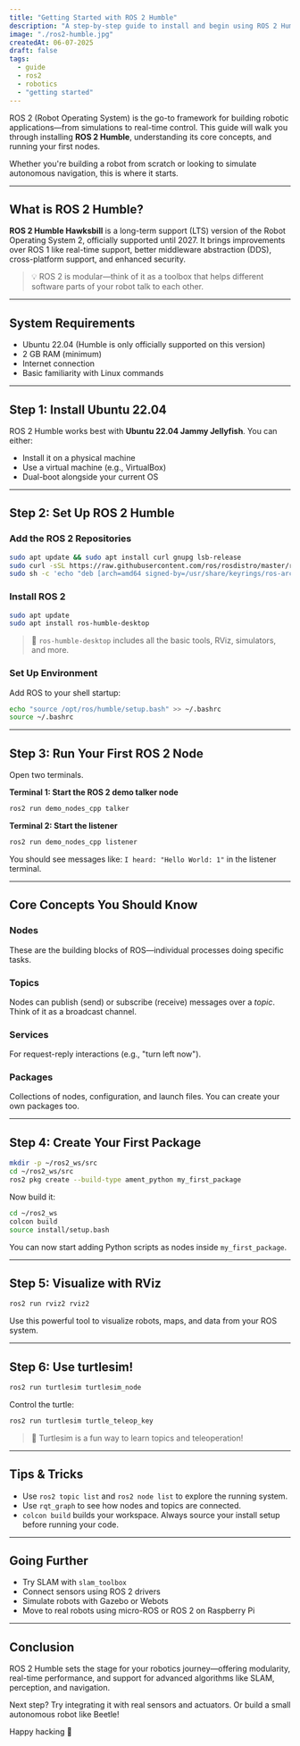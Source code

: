---
title: "Getting Started with ROS 2 Humble"
description: "A step-by-step guide to install and begin using ROS 2 Humble on Ubuntu, ideal for robotics beginners and enthusiasts."
image: "./ros2-humble.jpg"
createdAt: 06-07-2025
draft: false
tags:
  - guide
  - ros2
  - robotics
  - "getting started"
---

ROS 2 (Robot Operating System) is the go-to framework for building robotic applications—from simulations to real-time control. This guide will walk you through installing **ROS 2 Humble**, understanding its core concepts, and running your first nodes.

Whether you're building a robot from scratch or looking to simulate autonomous navigation, this is where it starts.

---

## What is ROS 2 Humble?

**ROS 2 Humble Hawksbill** is a long-term support (LTS) version of the Robot Operating System 2, officially supported until 2027. It brings improvements over ROS 1 like real-time support, better middleware abstraction (DDS), cross-platform support, and enhanced security.

> 💡 ROS 2 is modular—think of it as a toolbox that helps different software parts of your robot talk to each other.

---

## System Requirements

* Ubuntu 22.04 (Humble is only officially supported on this version)
* 2 GB RAM (minimum)
* Internet connection
* Basic familiarity with Linux commands

---

## Step 1: Install Ubuntu 22.04

ROS 2 Humble works best with **Ubuntu 22.04 Jammy Jellyfish**. You can either:

* Install it on a physical machine
* Use a virtual machine (e.g., VirtualBox)
* Dual-boot alongside your current OS

---

## Step 2: Set Up ROS 2 Humble

### Add the ROS 2 Repositories

```bash
sudo apt update && sudo apt install curl gnupg lsb-release
sudo curl -sSL https://raw.githubusercontent.com/ros/rosdistro/master/ros.asc | sudo apt-key add -
sudo sh -c 'echo "deb [arch=amd64 signed-by=/usr/share/keyrings/ros-archive-keyring.gpg] http://packages.ros.org/ros2/ubuntu $(lsb_release -cs) main" > /etc/apt/sources.list.d/ros2.list'
```

### Install ROS 2

```bash
sudo apt update
sudo apt install ros-humble-desktop
```

> 🧰 `ros-humble-desktop` includes all the basic tools, RViz, simulators, and more.

### Set Up Environment

Add ROS to your shell startup:

```bash
echo "source /opt/ros/humble/setup.bash" >> ~/.bashrc
source ~/.bashrc
```

---

## Step 3: Run Your First ROS 2 Node

Open two terminals.

**Terminal 1: Start the ROS 2 demo talker node**

```bash
ros2 run demo_nodes_cpp talker
```

**Terminal 2: Start the listener**

```bash
ros2 run demo_nodes_cpp listener
```

You should see messages like: `I heard: "Hello World: 1"` in the listener terminal.

---

## Core Concepts You Should Know

### Nodes

These are the building blocks of ROS—individual processes doing specific tasks.

### Topics

Nodes can publish (send) or subscribe (receive) messages over a *topic*. Think of it as a broadcast channel.

### Services

For request-reply interactions (e.g., "turn left now").

### Packages

Collections of nodes, configuration, and launch files. You can create your own packages too.

---

## Step 4: Create Your First Package

```bash
mkdir -p ~/ros2_ws/src
cd ~/ros2_ws/src
ros2 pkg create --build-type ament_python my_first_package
```

Now build it:

```bash
cd ~/ros2_ws
colcon build
source install/setup.bash
```

You can now start adding Python scripts as nodes inside `my_first_package`.

---

## Step 5: Visualize with RViz

```bash
ros2 run rviz2 rviz2
```

Use this powerful tool to visualize robots, maps, and data from your ROS system.

---

## Step 6: Use turtlesim!

```bash
ros2 run turtlesim turtlesim_node
```

Control the turtle:

```bash
ros2 run turtlesim turtle_teleop_key
```

> 🐢 Turtlesim is a fun way to learn topics and teleoperation!

---

## Tips & Tricks

* Use `ros2 topic list` and `ros2 node list` to explore the running system.
* Use `rqt_graph` to see how nodes and topics are connected.
* `colcon build` builds your workspace. Always source your install setup before running your code.

---

## Going Further

* Try SLAM with `slam_toolbox`
* Connect sensors using ROS 2 drivers
* Simulate robots with Gazebo or Webots
* Move to real robots using micro-ROS or ROS 2 on Raspberry Pi

---

## Conclusion

ROS 2 Humble sets the stage for your robotics journey—offering modularity, real-time performance, and support for advanced algorithms like SLAM, perception, and navigation.

Next step? Try integrating it with real sensors and actuators. Or build a small autonomous robot like Beetle!

Happy hacking 🤖